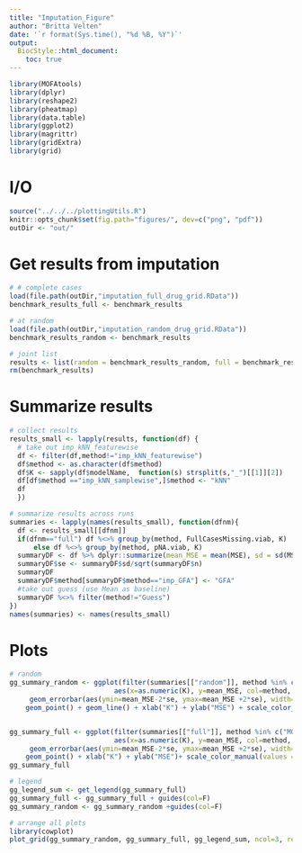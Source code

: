 ```yaml
---
title: "Imputation_Figure"
author: "Britta Velten"
date: '`r format(Sys.time(), "%d %B, %Y")`'
output:
  BiocStyle::html_document:
    toc: true
---
```


```r
library(MOFAtools)
library(dplyr)
library(reshape2)
library(pheatmap)
library(data.table)
library(ggplot2)
library(magrittr)
library(gridExtra)
library(grid)
```

# I/O
```r
source("../../../plottingUtils.R")
knitr::opts_chunk$set(fig.path="figures/", dev=c("png", "pdf"))
outDir <- "out/"
```

# Get results from imputation
```r
# # complete cases
load(file.path(outDir,"imputation_full_drug_grid.RData"))
benchmark_results_full <- benchmark_results

# at random
load(file.path(outDir,"imputation_random_drug_grid.RData"))
benchmark_results_random <- benchmark_results

# joint list
results <- list(random = benchmark_results_random, full = benchmark_results_full)
rm(benchmark_results)
```

# Summarize results
```r
# collect results
results_small <- lapply(results, function(df) {
  # take out imp_kNN_featurewise
  df <- filter(df,method!="imp_kNN_featurewise")
  df$method <- as.character(df$method)
  df$K <- sapply(df$modelName,  function(s) strsplit(s,"_")[[1]][2])
  df[df$method =="imp_kNN_samplewise",]$method <- "kNN"
  df
  })

# summarize results across runs
summaries <- lapply(names(results_small), function(dfnm){
  df <- results_small[[dfnm]]
  if(dfnm=="full") df %<>% group_by(method, FullCasesMissing.viab, K)
      else df %<>% group_by(method, pNA.viab, K)
  summaryDF <- df %>% dplyr::summarize(mean_MSE = mean(MSE), sd = sd(MSE), n = length(MSE))
  summaryDF$se <- summaryDF$sd/sqrt(summaryDF$n)
  summaryDF
  summaryDF$method[summaryDF$method=="imp_GFA"] <- "GFA"
  #take out guess (use Mean as baseline)
  summaryDF %<>% filter(method!="Guess")
})
names(summaries) <- names(results_small)

``` 

# Plots
```r
# random
gg_summary_random <- ggplot(filter(summaries[["random"]], method %in% c("MOFA", "GFA")),
                          aes(x=as.numeric(K), y=mean_MSE, col=method, group=method)) +facet_wrap(~pNA.viab)+
     geom_errorbar(aes(ymin=mean_MSE-2*se, ymax=mean_MSE +2*se), width=1) +
    geom_point() + geom_line() + xlab("K") + ylab("MSE") + scale_color_manual(values = c("GFA"="forestgreen", "MOFA"="navy"))


gg_summary_full <- ggplot(filter(summaries[["full"]], method %in% c("MOFA", "GFA")),
                          aes(x=as.numeric(K), y=mean_MSE, col=method, group=FullCasesMissing.viab)) +facet_wrap(~FullCasesMissing.viab)+
     geom_errorbar(aes(ymin=mean_MSE-2*se, ymax=mean_MSE +2*se), width=1) +
    geom_point() + xlab("K") + ylab("MSE")+ scale_color_manual(values = c("GFA"="forestgreen", "MOFA"="navy"))
gg_summary_full

# legend
gg_legend_sum <- get_legend(gg_summary_full)
gg_summary_full <- gg_summary_full + guides(col=F)
gg_summary_random <- gg_summary_random +guides(col=F)

# arrange all plots
library(cowplot)
plot_grid(gg_summary_random, gg_summary_full, gg_legend_sum, ncol=3, rel_widths = c(10,10,3), labels=c("a","b",""), label_size = 24)#, top=textGrob("Imputation of drug response",gp=gpar(fontsize=15,font=1)))
```

